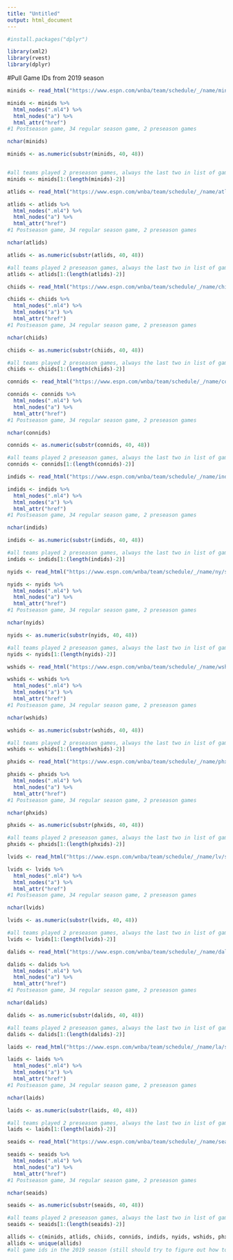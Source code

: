 ---
title: "Untitled"
output: html_document
---

```{r}
#install.packages("dplyr")
```


```{r}

library(xml2)
library(rvest)
library(dplyr)
```


#Pull Game IDs from 2019 season

```{r}
minids <- read_html("https://www.espn.com/wnba/team/schedule/_/name/min/season/2019")

minids <- minids %>% 
  html_nodes(".ml4") %>%
  html_nodes("a") %>%
  html_attr("href")
#1 Postseason game, 34 regular season game, 2 preseason games

nchar(minids)

minids <- as.numeric(substr(minids, 40, 48))


#all teams played 2 preseason games, always the last two in list of game ids
minids <- minids[1:(length(minids)-2)]

```

```{r}
atlids <- read_html("https://www.espn.com/wnba/team/schedule/_/name/atl/season/2019")

atlids <- atlids %>% 
  html_nodes(".ml4") %>%
  html_nodes("a") %>%
  html_attr("href")
#1 Postseason game, 34 regular season game, 2 preseason games

nchar(atlids)

atlids <- as.numeric(substr(atlids, 40, 48))

#all teams played 2 preseason games, always the last two in list of game ids
atlids <- atlids[1:(length(atlids)-2)]

```

```{r}
chiids <- read_html("https://www.espn.com/wnba/team/schedule/_/name/chi/season/2019")

chiids <- chiids %>% 
  html_nodes(".ml4") %>%
  html_nodes("a") %>%
  html_attr("href")
#1 Postseason game, 34 regular season game, 2 preseason games

nchar(chiids)

chiids <- as.numeric(substr(chiids, 40, 48))

#all teams played 2 preseason games, always the last two in list of game ids
chiids <- chiids[1:(length(chiids)-2)]

```

```{r}
connids <- read_html("https://www.espn.com/wnba/team/schedule/_/name/conn/season/2019")

connids <- connids %>% 
  html_nodes(".ml4") %>%
  html_nodes("a") %>%
  html_attr("href")
#1 Postseason game, 34 regular season game, 2 preseason games

nchar(connids)

connids <- as.numeric(substr(connids, 40, 48))

#all teams played 2 preseason games, always the last two in list of game ids
connids <- connids[1:(length(connids)-2)]

```

```{r}
indids <- read_html("https://www.espn.com/wnba/team/schedule/_/name/ind/season/2019")

indids <- indids %>% 
  html_nodes(".ml4") %>%
  html_nodes("a") %>%
  html_attr("href")
#1 Postseason game, 34 regular season game, 2 preseason games

nchar(indids)

indids <- as.numeric(substr(indids, 40, 48))

#all teams played 2 preseason games, always the last two in list of game ids
indids <- indids[1:(length(indids)-2)]

```

```{r}
nyids <- read_html("https://www.espn.com/wnba/team/schedule/_/name/ny/season/2019")

nyids <- nyids %>% 
  html_nodes(".ml4") %>%
  html_nodes("a") %>%
  html_attr("href")
#1 Postseason game, 34 regular season game, 2 preseason games

nchar(nyids)

nyids <- as.numeric(substr(nyids, 40, 48))

#all teams played 2 preseason games, always the last two in list of game ids
nyids <- nyids[1:(length(nyids)-2)]

```

```{r}
wshids <- read_html("https://www.espn.com/wnba/team/schedule/_/name/wsh/season/2019")

wshids <- wshids %>% 
  html_nodes(".ml4") %>%
  html_nodes("a") %>%
  html_attr("href")
#1 Postseason game, 34 regular season game, 2 preseason games

nchar(wshids)

wshids <- as.numeric(substr(wshids, 40, 48))

#all teams played 2 preseason games, always the last two in list of game ids
wshids <- wshids[1:(length(wshids)-2)]

```

```{r}
phxids <- read_html("https://www.espn.com/wnba/team/schedule/_/name/phx/season/2019")

phxids <- phxids %>% 
  html_nodes(".ml4") %>%
  html_nodes("a") %>%
  html_attr("href")
#1 Postseason game, 34 regular season game, 2 preseason games

nchar(phxids)

phxids <- as.numeric(substr(phxids, 40, 48))

#all teams played 2 preseason games, always the last two in list of game ids
phxids <- phxids[1:(length(phxids)-2)]

```

```{r}
lvids <- read_html("https://www.espn.com/wnba/team/schedule/_/name/lv/season/2019")

lvids <- lvids %>% 
  html_nodes(".ml4") %>%
  html_nodes("a") %>%
  html_attr("href")
#1 Postseason game, 34 regular season game, 2 preseason games

nchar(lvids)

lvids <- as.numeric(substr(lvids, 40, 48))

#all teams played 2 preseason games, always the last two in list of game ids
lvids <- lvids[1:(length(lvids)-2)]

```

```{r}
dalids <- read_html("https://www.espn.com/wnba/team/schedule/_/name/dal/season/2019")

dalids <- dalids %>% 
  html_nodes(".ml4") %>%
  html_nodes("a") %>%
  html_attr("href")
#1 Postseason game, 34 regular season game, 2 preseason games

nchar(dalids)

dalids <- as.numeric(substr(dalids, 40, 48))

#all teams played 2 preseason games, always the last two in list of game ids
dalids <- dalids[1:(length(dalids)-2)]

```

```{r}
laids <- read_html("https://www.espn.com/wnba/team/schedule/_/name/la/season/2019")

laids <- laids %>% 
  html_nodes(".ml4") %>%
  html_nodes("a") %>%
  html_attr("href")
#1 Postseason game, 34 regular season game, 2 preseason games

nchar(laids)

laids <- as.numeric(substr(laids, 40, 48))

#all teams played 2 preseason games, always the last two in list of game ids
laids <- laids[1:(length(laids)-2)]

```

```{r}
seaids <- read_html("https://www.espn.com/wnba/team/schedule/_/name/sea/season/2019")

seaids <- seaids %>% 
  html_nodes(".ml4") %>%
  html_nodes("a") %>%
  html_attr("href")
#1 Postseason game, 34 regular season game, 2 preseason games

nchar(seaids)

seaids <- as.numeric(substr(seaids, 40, 48))

#all teams played 2 preseason games, always the last two in list of game ids
seaids <- seaids[1:(length(seaids)-2)]

```

```{r}
allids <- c(minids, atlids, chiids, connids, indids, nyids, wshids, phxids, lvids, dalids, laids, seaids)
allids <- unique(allids)
#all game ids in the 2019 season (still should try to figure out how to differentiate between regular season and postseason)
```












